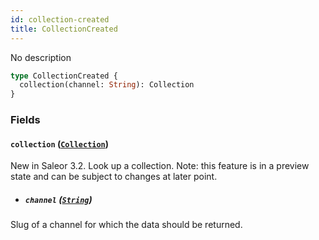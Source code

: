 ```yaml
---
id: collection-created
title: CollectionCreated
---
```


No description

```graphql
type CollectionCreated {
  collection(channel: String): Collection
}
```

### Fields

#### `collection` ([`Collection`](../../../developer/api-reference/objects/collection))

New in Saleor 3.2. Look up a collection. Note: this feature is in a preview state and can be subject to changes at later point.

- ##### `channel` ([`String`](../../../developer/api-reference/scalars/string))

Slug of a channel for which the data should be returned.
